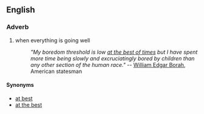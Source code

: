 ==English==
===Adverb===
#when everything is going well
#:''"My boredom threshold is low [[at the best of times]] but I have spent more time being slowly and excruciatingly bored by children than any other section of the human race."'' -- [[w:William Edgar Borah|William Edgar Borah]], American statesman
====Synonyms====
*[[at best]]
*[[at the best]]